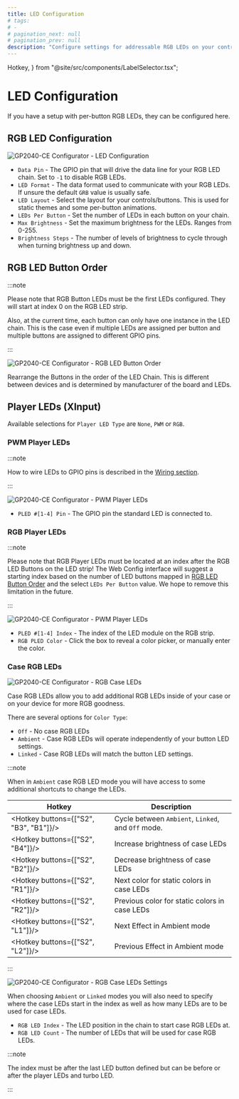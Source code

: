 ```yaml
---
title: LED Configuration
# tags:
# -
# pagination_next: null
# pagination_prev: null
description: "Configure settings for addressable RGB LEDs on your controller"
---
```


  Hotkey,
} from "@site/src/components/LabelSelector.tsx";

# LED Configuration

If you have a setup with per-button RGB LEDs, they can be configured here.

## RGB LED Configuration

![GP2040-CE Configurator - LED Configuration](../../assets/images/gpc-rgb-led-config.png)

- `Data Pin` - The GPIO pin that will drive the data line for your RGB LED chain. Set to `-1` to disable RGB LEDs.
- `LED Format` - The data format used to communicate with your RGB LEDs. If unsure the default `GRB` value is usually safe.
- `LED Layout` - Select the layout for your controls/buttons. This is used for static themes and some per-button animations.
- `LEDs Per Button` - Set the number of LEDs in each button on your chain.
- `Max Brightness` - Set the maximum brightness for the LEDs. Ranges from 0-255.
- `Brightness Steps` - The number of levels of brightness to cycle through when turning brightness up and down.

## RGB LED Button Order

:::note

Please note that RGB Button LEDs must be the first LEDs configured. They will start at index 0 on the RGB LED strip.

Also, at the current time, each button can only have one instance in the LED chain. This is the case even if multiple LEDs are assigned per button and multiple buttons are assigned to different GPIO pins.

:::

![GP2040-CE Configurator - RGB LED Button Order](../../assets/images/gpc-rgb-led-button-order.png)

Rearrange the Buttons in the order of the LED Chain. This is different between devices and is determined by manufacturer of the board and LEDs.

## Player LEDs (XInput)

Available selections for `Player LED Type` are `None`, `PWM` or `RGB`.

### PWM Player LEDs

:::note

How to wire LEDs to GPIO pins is described in the [Wiring section](../../controller-build/wiring.mdx).

:::

![GP2040-CE Configurator - PWM Player LEDs](../../assets/images/gpc-pled-pwm.png)

- `PLED #[1-4] Pin` - The GPIO pin the standard LED is connected to.

### RGB Player LEDs

:::note

Please note that RGB Player LEDs must be located at an index after the RGB LED Buttons on the LED strip! The Web Config interface will suggest a starting index based on the number of LED buttons mapped in [RGB LED Button Order](#rgb-led-button-order) and the select `LEDs Per Button` value. We hope to remove this limitation in the future.

:::

![GP2040-CE Configurator - PWM Player LEDs](../../assets/images/gpc-pled-rgb.png)

- `PLED #[1-4] Index` - The index of the LED module on the RGB strip.
- `RGB PLED Color` - Click the box to reveal a color picker, or manually enter the color.

### Case RGB LEDs

![GP2040-CE Configurator - RGB Case LEDs](../../assets/images/gpc-rgb-case-leds.png)

Case RGB LEDs allow you to add additional RGB LEDs inside of your case or on your device for more RGB goodness.

There are several options for `Color Type`:
- `Off` - No case RGB LEDs
- `Ambient` - Case RGB LEDs will operate independently of your button LED settings.
- `Linked` - Case RGB LEDs will match the button LED settings.

:::note

When in `Ambient` case RGB LED mode you will have access to some additional shortcuts to change the LEDs.

| Hotkey                                 | Description                                        |
| -------------------------------------- | -------------------------------------------------- |
| <Hotkey buttons={["S2", "B3", "B1"]}/> | Cycle between `Ambient`, `Linked`, and `Off` mode. |
| <Hotkey buttons={["S2", "B4"]}/>       | Increase brightness of case LEDs                   |
| <Hotkey buttons={["S2", "B2"]}/>       | Decrease brightness of case LEDs                   |
| <Hotkey buttons={["S2", "R1"]}/>       | Next color for static colors in case LEDs          |
| <Hotkey buttons={["S2", "R2"]}/>       | Previous color for static colors in case LEDs      |
| <Hotkey buttons={["S2", "L1"]}/>       | Next Effect in Ambient mode                        |
| <Hotkey buttons={["S2", "L2"]}/>       | Previous Effect in Ambient mode                    |

:::

![GP2040-CE Configurator - RGB Case LEDs Settings](../../assets/images/gpc-rgb-case-leds-settings.png)

When choosing `Ambient` or `Linked` modes you will also need to specify where the case LEDs start in the index as well as how many LEDs are to be used for case LEDs.
- `RGB LED Index` - The LED position in the chain to start case RGB LEDs at.
- `RGB LED Count` - The number of LEDs that will be used for case RGB LEDs.

:::note

The index must be after the last LED button defined but can be before or after the player LEDs and turbo LED.

:::